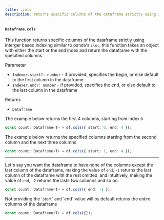```yaml
---
title: .cols
description: returns specific columns of the dataframe strictly using interger based indexing similar to panda's iloc, it takes an object with either the start or the end index and return the dataframe with the specified columns
---
```



#### `Dataframe.cols`

This function returns specific columns of the dataframe strictly using interger based indexing similar to panda's `iloc`, this function takes an object with either the start or the end index and return the dataframe with the specified columns

Parameter

- `Indexer.start?: number` - if provided, specifies the begin, or else default to the first column in the dataframe
- `Indexer.end?: number` - if provided, specifies the end, or else default to the last column in the dataframe

Returns

- `Dataframe`

The example below returns the first 4 columns, starting from index `0`

```typescript
const count: Dataframe<T> = df.cols({ start: 0, end: 4 });
```

The example below returns the specified columns starting from the second column and the next three columns

```typescript
const count: Dataframe<T> = df.cols({ start: 1, end: 4 });
```

---

Let's say you want the dataframe to have none of the columns except the last column of the dataframe, making the value of `end`, `-1` returns the last column of the dataframe with the rest omitted, and intuitively, making the value of `end`, `-2` returns the lasts two columns and so on.

```typescript
const count: Dataframe<T> = df.cols({ end: -1 });
```

<Callout type="info">
  Not providing the `start` and `end` value will by default returns the entire columns of the dataframe
</Callout>

```typescript
const count: Dataframe<T> = df.cols({});
```
